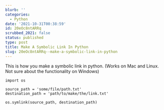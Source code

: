```yaml
---
blurb: ''
categories:
  - Python
date: '2021-10-31T00:38:59'
id: 20eOc8ntARRq
scrubbed_2021: false
status: published
type: post
title: Make A Symbolic Link In Python
slug: 20eOc8ntARRq--make-a-symbolic-link-in-python
---
```


This is how you make a symbolic link in python. (Works on Mac and Linux. Not sure about the functionality on Windows)

```python3
import os

source_path = 'some/file/path.txt'
destination_path = 'path/to/make/the/link.txt'

os.symlink(source_path, destination_path)
```

